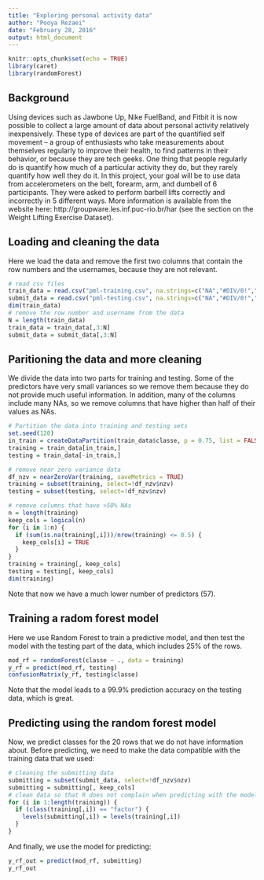 ```yaml
---
title: "Exploring personal activity data"
author: "Pooya Rezaei"
date: "February 28, 2016"
output: html_document
---
```


```r
knitr::opts_chunk$set(echo = TRUE)
library(caret)
library(randomForest)
```

## Background

Using devices such as Jawbone Up, Nike FuelBand, and Fitbit it is now possible to collect a large amount of data about personal activity relatively inexpensively. These type of devices are part of the quantified self movement – a group of enthusiasts who take measurements about themselves regularly to improve their health, to find patterns in their behavior, or because they are tech geeks. One thing that people regularly do is quantify how much of a particular activity they do, but they rarely quantify how well they do it. In this project, your goal will be to use data from accelerometers on the belt, forearm, arm, and dumbell of 6 participants. They were asked to perform barbell lifts correctly and incorrectly in 5 different ways. More information is available from the website here: http://groupware.les.inf.puc-rio.br/har (see the section on the Weight Lifting Exercise Dataset).

## Loading and cleaning the data

Here we load the data and remove the first two columns that contain the row numbers and the usernames, because they are not relevant.
```r
# read csv files
train_data = read.csv("pml-training.csv", na.strings=c("NA","#DIV/0!",""))
submit_data = read.csv("pml-testing.csv", na.strings=c("NA","#DIV/0!",""))
dim(train_data)
# remove the row number and username from the data
N = length(train_data)
train_data = train_data[,3:N]
submit_data = submit_data[,3:N]
```

## Paritioning the data and more cleaning

We divide the data into two parts for training and testing. Some of the predictors have very small variances so we remove them because they do not provide much useful information. In addition, many of the columns include many NAs, so we remove columns that have higher than half of their values as NAs.

```r
# Partition the data into training and testing sets 
set.seed(120)
in_train = createDataPartition(train_data$classe, p = 0.75, list = FALSE)
training = train_data[in_train,]
testing = train_data[-in_train,]

# remove near zero variance data
df_nzv = nearZeroVar(training, saveMetrics = TRUE)
training = subset(training, select=!df_nzv$nzv)
testing = subset(testing, select=!df_nzv$nzv)

# remove columns that have >50% NAs
n = length(training)
keep_cols = logical(n)
for (i in 1:n) {
  if (sum(is.na(training[,i]))/nrow(training) <= 0.5) {
    keep_cols[i] = TRUE
  }
}
training = training[, keep_cols]
testing = testing[, keep_cols]
dim(training)
```

Note that now we have a much lower number of predictors (57).

## Training a radom forest model

Here we use Random Forest to train a predictive model, and then test the model with the testing part of the data, which includes 25% of the rows.
```r
mod_rf = randomForest(classe ~ ., data = training)
y_rf = predict(mod_rf, testing)
confusionMatrix(y_rf, testing$classe)
```
Note that the model leads to a 99.9% prediction accuracy on the testing data, which is great. 

## Predicting using the random forest model

Now, we predict classes for the 20 rows that we do not have information about. Before predicting, we need to make the data compatible with the training data that we used:

```r
# cleaning the submitting data
submitting = subset(submit_data, select=!df_nzv$nzv)
submitting = submitting[, keep_cols]
# clean data so that R does not complain when predicting with the model
for (i in 1:length(training)) {
  if (class(training[,i]) == "factor") {
    levels(submitting[,i]) = levels(training[,i])
  }
}
```

And finally, we use the model for predicting:
```r
y_rf_out = predict(mod_rf, submitting)
y_rf_out
```

